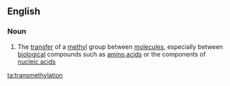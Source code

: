 ==English==

===Noun===
{{en-noun}}

#{{context|organic chemistry|biochemistry|lang=en}} The [[transfer]] of a [[methyl]] group between [[molecule]]s, especially between [[biological]] compounds such as [[amino acid]]s or the components of [[nucleic acid]]s

[[ta:transmethylation]]